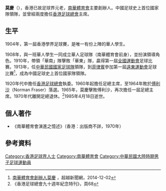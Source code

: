 '''莫慶'''（{{bd|1889年||1985年|}}），香港已故足球界元老，[[南華體育會|南華體育會]]主要創辦人。中國足球史上首位國家隊領隊，並曾經兩度擔任[[香港足球總會|香港足球總會]]主席。

==生平==
1904年，第一屆香港學界足球賽，是唯一有份上陣的華人學生。

1908年，與一班華人學生一同成立華人足球隊（南華體育會前身），並扮演領導角色。1910年，帶領「華南」隊擊敗「華東」隊，贏得第一屆[[中華民國全國運動會|全國運動會]]足球比賽。1913年，任[[中華民國國家足球隊|中華民國國家足球隊]]領隊，到[[菲律賓|菲律賓]]參加第一屆[[遠東運動會|遠東運動會]]足球比賽<ref>[http://beyondnewsnet.com/20141202-scaa-founder-mok-hing/ 南華體育會創辦人莫慶] {{Wayback|url=http://beyondnewsnet.com/20141202-scaa-founder-mok-hing/ |date=20150316005122 }}，超越新聞網，2014-12-02</ref>，成為中國足球史上首位國家隊領隊。

1920年代中擔任[[香港足球總會|香港足球總會]]執委。1960年起擔任足總主席，至1964年敗於[[符禮修|傅利沙]]（Norman Fraser）落選。1965年，莫慶擊敗傅利沙，再次擔任一屆足總主席。1970年代離開足總退休。<ref>《香港足球總會九十週年紀念特刊》，頁68</ref>1985年4月18日逝世。

==個人著作==
* 《南華體育會演進之憶述》（香港：出版商不詳，1970年）

==參考資料==
{{reflist}}
{{s-start}}
{{s-sports}}
{{s-bef | before=[[王志聖|王志聖]]}}
{{s-ttl | title  = [[香港足球總會|香港足球總會]]主席
        | years  = 1960-1964}}
{{s-aft | after = [[符禮修|傅利沙]]}}
{{s-bef | before=[[符禮修|傅利沙]]}}
{{s-ttl | title  = [[香港足球總會|香港足球總會]]主席
        | years  = 1965-1966}}
{{s-aft | after = [[梁兆綿|梁兆綿]]}}
{{S-end}}
[[Category:香港足球界人士|Category:香港足球界人士]]
[[Category:南華體育會|Category:南華體育會]]
[[Category:中華民國大陸時期男子足球運動員|Category:中華民國大陸時期男子足球運動員]]